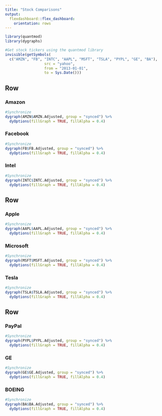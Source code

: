 ```yaml
---
title: "Stock Comparisons"
output: 
  flexdashboard::flex_dashboard:
    orientation: rows
---
```

    
    
```r
library(quantmod)
library(dygraphs)

#Get stock tickers using the quantmod library
invisible(getSymbols(
  c("AMZN", "FB", "INTC", "AAPL", "MSFT", "TSLA", "PYPL", "GE", "BA"), 
                  src = "yahoo", 
                  from = "2013-01-01",
                  to = Sys.Date()))

```

Row
-------------------------------------
    
### Amazon
    
```r
#Synchronize
dygraph(AMZN$AMZN.Adjusted, group = "synced") %>%
  dyOptions(fillGraph = TRUE, fillAlpha = 0.4)
```

### Facebook
    
```r
#Synchronize
dygraph(FB$FB.Adjusted, group = "synced") %>%
  dyOptions(fillGraph = TRUE, fillAlpha = 0.4)
```
   
### Intel
    
```r
#Synchronize
dygraph(INTC$INTC.Adjusted, group = "synced") %>%
  dyOptions(fillGraph = TRUE, fillAlpha = 0.4)
```

Row
-------------------------------------
    
### Apple
       
```r
#Synchronize
dygraph(AAPL$AAPL.Adjusted, group = "synced") %>%
  dyOptions(fillGraph = TRUE, fillAlpha = 0.4)
```


### Microsoft
       
```r
#Synchronize
dygraph(MSFT$MSFT.Adjusted, group = "synced") %>%
  dyOptions(fillGraph = TRUE, fillAlpha = 0.4)
```


### Tesla
       
```r
#Synchronize
dygraph(TSLA$TSLA.Adjusted, group = "synced") %>%
  dyOptions(fillGraph = TRUE, fillAlpha = 0.4)
```

Row
-------------------------------------
    
### PayPal
       
```r
#Synchronize
dygraph(PYPL$PYPL.Adjusted, group = "synced") %>%
  dyOptions(fillGraph = TRUE, fillAlpha = 0.4)
```


### GE
       
```r
#Synchronize
dygraph(GE$GE.Adjusted, group = "synced") %>%
  dyOptions(fillGraph = TRUE, fillAlpha = 0.4)
```


### BOEING
       
```r
#Synchronize
dygraph(BA$BA.Adjusted, group = "synced") %>%
  dyOptions(fillGraph = TRUE, fillAlpha = 0.4) 
```

